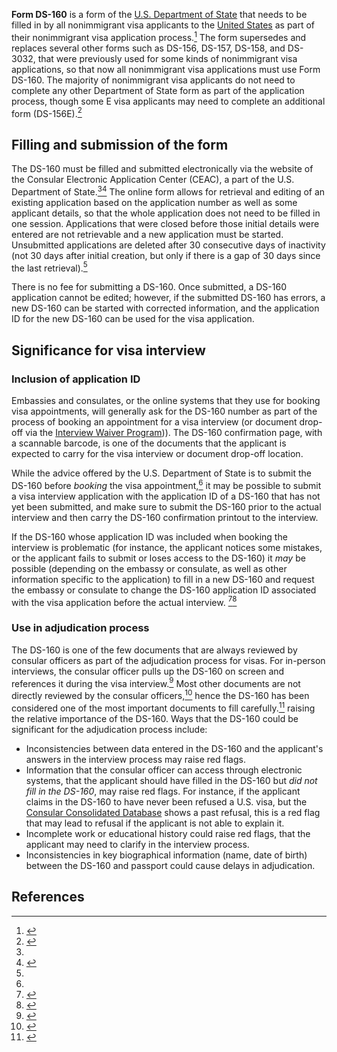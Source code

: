 '''Form DS-160''' is a form of the [[U.S. Department of State]] that needs to be filled in by all nonimmigrant visa applicants to the [[United States]] as part of their nonimmigrant visa application process.<ref name=ds-160-canonical>{{cite web|url = https://travel.state.gov/content/travel/en/us-visas/visa-information-resources/forms/ds-160-online-nonimmigrant-visa-application.html|title = DS-160: Online Nonimmigrant Visa Application|accessdate = March 3, 2024|publisher = [[U.S. Department of State]]}}</ref> The form supersedes and replaces several other forms such as DS-156, DS-157, DS-158, and DS-3032, that were previously used for some kinds of nonimmigrant visa applications, so that now all nonimmigrant visa applications must use Form DS-160. The majority of nonimmigrant visa applicants do not need to complete any other Department of State form as part of the application process, though some E visa applicants may need to complete an additional form (DS-156E).<ref name=ds-160-faqs>{{cite web|url = https://travel.state.gov/content/travel/en/us-visas/visa-information-resources/forms/ds-160-online-nonimmigrant-visa-application/ds-160-faqs.html|title = DS-160: Frequently Asked Questions|accessdate = March 3, 2024|publisher = [[U.S. Department of State]]}}</ref>

==Filling and submission of the form==

The DS-160 must be filled and submitted electronically via the website of the Consular Electronic Application Center (CEAC), a part of the U.S. Department of State.<ref name=ds-160-canonical/><ref name=ds-160-online>{{cite web|url = https://ceac.state.gov/genniv/|title = Apply For a Nonimmigrant Visa|accessdate = March 3, 2024}}</ref> The online form allows for retrieval and editing of an existing application based on the application number as well as some applicant details, so that the whole application does not need to be filled in one session. Applications that were closed before those initial details were entered are not retrievable and a new application must be started. Unsubmitted applications are deleted after 30 consecutive days of inactivity (not 30 days after initial creation, but only if there is a gap of 30 days since the last retrieval).<ref name=ds-160-online/>

There is no fee for submitting a DS-160. Once submitted, a DS-160 application cannot be edited; however, if the submitted DS-160 has errors, a new DS-160 can be started with corrected information, and the application ID for the new DS-160 can be used for the visa application.

==Significance for visa interview==

===Inclusion of application ID===

Embassies and consulates, or the online systems that they use for booking visa appointments, will generally ask for the DS-160 number as part of the process of booking an appointment for a visa interview (or document drop-off via the [[Interview Waiver Program]])). The DS-160 confirmation page, with a scannable barcode, is one of the documents that the applicant is expected to carry for the visa interview or document drop-off location.

While the advice offered by the U.S. Department of State is to submit the DS-160 before ''booking'' the visa appointment,<ref name=ds-160-faqs/> it may be possible to submit a visa interview application with the application ID of a DS-160 that has not yet been submitted, and make sure to submit the DS-160 prior to the actual interview and then carry the DS-160 confirmation printout to the interview.

If the DS-160 whose application ID was included when booking the interview is problematic (for instance, the applicant notices some mistakes, or the applicant fails to submit or loses access to the DS-160) it ''may'' be possible (depending on the embassy or consulate, as well as other information specific to the application) to fill in a new DS-160 and request the embassy or consulate to change the DS-160 application ID associated with the visa application before the actual interview. <ref>{{cite web|url = https://www.youtube.com/watch?v=TvS1lhwpXyE|title = Escape US Visa Interview Rejection by Avoiding Mistakes in DS160: How to Correct if submitted DS160|author = Salman|publisher = YouTube|date = June 8, 2023|accessdate = March 3, 2024}}</ref><ref>{{cite web|url = https://www.youtube.com/watch?v=6P_AMohUnFM|title = How to Correct Mistakes in DS160 form after you have submitted it|last = Mall|first = Shachi|date = March 27, 2021|accessdate = March 3, 2024|publisher = YouTube}}</ref>

===Use in adjudication process===

The DS-160 is one of the few documents that are always reviewed by consular officers as part of the adjudication process for visas. For in-person interviews, the consular officer pulls up the DS-160 on screen and references it during the visa interview.<ref name=ds-160-secrets>{{cite web|url = https://www.youtube.com/watch?v=cIGQxDDnPZI|title = DS-160 Secrets from a Former Visa Officer|publisher = Argo Visa|date = May 16, 2023|accessdate = March 3, 2024}}</ref> Most other documents are not directly reviewed by the consular officers,<ref>{{cite web|url = https://in.usembassy.gov/visas/nonimmigrant-visas/|title = Nonimmigrant Visas|accessdate = March 3, 2024}}</ref>{{pp|From "Frequently Asked Questions" section: "Applying for a non-immigrant visa is not a documentary process."}} hence the DS-160 has been considered one of the most important documents to fill carefully.<ref>{{cite web|url = https://www.youtube.com/watch?v=b1gXGS92-I0|title = Why won't the Visa Officer look at your documents?|publisher = ZF Visa & Immigration|date = April 24, 2023|accessdate = March 3, 2024}}</ref> raising the relative importance of the DS-160. Ways that the DS-160 could be significant for the adjudication process include:

* Inconsistencies between data entered in the DS-160 and the applicant's answers in the interview process may raise red flags.
* Information that the consular officer can access through electronic systems, that the applicant should have filled in the DS-160 but ''did not fill in the DS-160'', may raise red flags. For instance, if the applicant claims in the DS-160 to have never been refused a U.S. visa, but the [[Consular Consolidated Database]] shows a past refusal, this is a red flag that may lead to refusal if the applicant is not able to explain it.
* Incomplete work or educational history could raise red flags, that the applicant may need to clarify in the interview process.
* Inconsistencies in key biographical information (name, date of birth) between the DS-160 and passport could cause delays in adjudication.

==References==

{{reflist|30em}}

